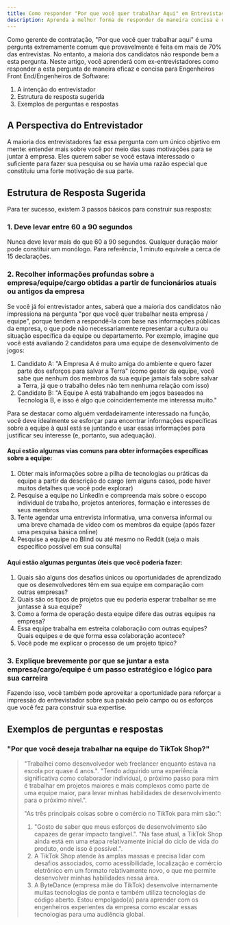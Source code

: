 ```yaml
---
title: Como responder "Por que você quer trabalhar Aqui" em Entrevistas comportamentais
description: Aprenda a melhor forma de responder de maneira concisa e eficaz às perguntas sobre a motivação da empresa, para desenvolvedores front-end, desenvolvedores web ou engenheiros de software. Escrito por ex-entrevistadores de grandes empresas de tecnologia.
---
```


Como gerente de contratação, "Por que você quer trabalhar aqui" é uma pergunta extremamente comum que provavelmente é feita em mais de 70% das entrevistas. No entanto, a maioria dos candidatos não responde bem a esta pergunta. Neste artigo, você aprenderá com ex-entrevistadores como responder a esta pergunta de maneira eficaz e concisa para Engenheiros Front End/Engenheiros de Software:

1.  A intenção do entrevistador
2.  Estrutura de resposta sugerida
3.  Exemplos de perguntas e respostas

## A Perspectiva do Entrevistador

A maioria dos entrevistadores faz essa pergunta com um único objetivo em mente: entender mais sobre você por meio das suas motivações para se juntar à empresa. Eles querem saber se você estava interessado o suficiente para fazer sua pesquisa ou se havia uma razão especial que constituiu uma forte motivação de sua parte.

## Estrutura de Resposta Sugerida

Para ter sucesso, existem 3 passos básicos para construir sua resposta:

### 1. Deve levar entre 60 a 90 segundos

Nunca deve levar mais do que 60 a 90 segundos. Qualquer duração maior pode constituir um monólogo. Para referência, 1 minuto equivale a cerca de 15 declarações.

### 2. Recolher informações profundas sobre a empresa/equipe/cargo obtidas a partir de funcionários atuais ou antigos da empresa

Se você já foi entrevistador antes, saberá que a maioria dos candidatos não impressiona na pergunta "por que você quer trabalhar nesta empresa / equipe", porque tendem a respondê-la com base nas informações públicas da empresa, o que pode não necessariamente representar a cultura ou situação específica da equipe ou departamento. Por exemplo, imagine que você está avaliando 2 candidatos para uma equipe de desenvolvimento de jogos:

1.  Candidato A: "A Empresa A é muito amiga do ambiente e quero fazer parte dos esforços para salvar a Terra" (como gestor da equipe, você sabe que nenhum dos membros da sua equipe jamais fala sobre salvar a Terra, já que o trabalho deles não tem nenhuma relação com isso)
2.  Candidato B: "A Equipe A está trabalhando em jogos baseados na Tecnologia B, e isso é algo que coincidentemente me interessa muito."

Para se destacar como alguém verdadeiramente interessado na função, você deve idealmente se esforçar para encontrar informações específicas sobre a equipe à qual está se juntando e usar essas informações para justificar seu interesse (e, portanto, sua adequação).

#### Aqui estão algumas vias comuns para obter informações específicas sobre a equipe:

1.  Obter mais informações sobre a pilha de tecnologias ou práticas da equipe a partir da descrição do cargo (em alguns casos, pode haver muitos detalhes que você pode explorar)
2.  Pesquise a equipe no LinkedIn e compreenda mais sobre o escopo individual de trabalho, projetos anteriores, formação e interesses de seus membros
3.  Tente agendar uma entrevista informativa, uma conversa informal ou uma breve chamada de vídeo com os membros da equipe (após fazer uma pesquisa básica online)
4.  Pesquise a equipe no Blind ou até mesmo no Reddit (seja o mais específico possível em sua consulta)

#### Aqui estão algumas perguntas úteis que você poderia fazer:

1.  Quais são alguns dos desafios únicos ou oportunidades de aprendizado que os desenvolvedores têm em sua equipe em comparação com outras empresas?
2.  Quais são os tipos de projetos que eu poderia esperar trabalhar se me juntasse à sua equipe?
3.  Como a forma de operação desta equipe difere das outras equipes na empresa?
4.  Essa equipe trabalha em estreita colaboração com outras equipes? Quais equipes e de que forma essa colaboração acontece?
5.  Você pode me explicar o processo de um projeto típico?

### 3. Explique brevemente por que se juntar a esta empresa/cargo/equipe é um passo estratégico e lógico para sua carreira

Fazendo isso, você também pode aproveitar a oportunidade para reforçar a impressão do entrevistador sobre sua paixão pelo campo ou os esforços que você fez para construir sua expertise.

## Exemplos de perguntas e respostas

### "Por que você deseja trabalhar na equipe do TikTok Shop?"

> "Trabalhei como desenvolvedor web freelancer enquanto estava na escola por quase 4 anos.". "Tendo adquirido uma experiência significativa como colaborador individual, o próximo passo para mim é trabalhar em projetos maiores e mais complexos como parte de uma equipe maior, para levar minhas habilidades de desenvolvimento para o próximo nível.".
>
> "As três principais coisas sobre o comércio no TikTok para mim são:":
>
> 1.  "Gosto de saber que meus esforços de desenvolvimento são capazes de gerar impacto tangível.". "Na fase atual, a TikTok Shop ainda está em uma etapa relativamente inicial do ciclo de vida do produto, onde isso é possível.".
> 2.  A TikTok Shop atende às amplas massas e precisa lidar com desafios associados, como acessibilidade, localização e comércio eletrônico em um formato relativamente novo, o que me permite desenvolver minhas habilidades nessa área.
> 3.  A ByteDance (empresa mãe do TikTok) desenvolve internamente muitas tecnologias de ponta e também utiliza tecnologias de código aberto. Estou empolgado(a) para aprender com os engenheiros experientes da empresa como escalar essas tecnologias para uma audiência global.
